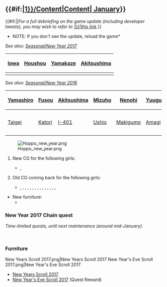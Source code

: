 =={{#if:{{{thread|}}}|[[Partials/Updates/2017_January_{{Ordinal|1}}/Content|Content]]|[[Thread:519226|{{Ordinal|1}} January]]}}==
{{#if:{{{thread|}}}||''For a full debriefing on the game update (including developer tweets), you may wish to refer to [[Partials/Updates/2017_January_{{Ordinal|1}}|this link]].''}}

*NOTE: If you don't see the update, reload the game*

''See also: [[Seasonal/New Year 2017]]''
{| class="wikitable"
|-
! [[Iowa]]
! [[Houshou]]
! [[Yamakaze]]
! [[Akitsushima]]
|-
| {{ShipGraphicKai|Iowa/New Year|size=120px|link=nil}}
| {{ShipGraphicKai|Houshou/New Year|size=100px|link=nil}}
| {{ShipGraphicKai|Yamakaze/New Year|size=80px|link=nil}}
| {{ShipGraphicKai|Akitsushima/New Year 2017|size=160px|link=nil}}
|}

''See also: [[Seasonal/New Year 2016]]''
{| class="wikitable"
|-
! [[Yamashiro]]
! [[Fusou]]
! [[Akitsushima]]
! [[Mizuho]]
! [[Nenohi]]
! [[Yuugumo]]
|-
| {{ShipGraphicKai|Yamashiro/New Year|size=100px|link=nil}}
| {{ShipGraphicKai|Fusou/New Year|size=100px|link=nil}}
| {{ShipGraphicKai|Akitsushima/New Year|size=100px|link=nil}}
| {{ShipGraphicKai|Mizuho/New Year|size=100px|link=nil}}
| {{ShipGraphicKai|Nenohi/New Year|size=100px|link=nil}}
| {{ShipGraphicKai|Yuugumo/New Year|size=100px|link=nil}}
|-
| {{ShipGraphicKai|Yamashiro/New Year|size=100px|damaged=true|link=nil}}
| {{ShipGraphicKai|Fusou/New Year|size=100px|damaged=true|link=nil}}
| {{ShipGraphicKai|Akitsushima/New Year|size=100px|damaged=true|link=nil}}
| {{ShipGraphicKai|Mizuho|size=100px|damaged=true|link=nil}}
| {{ShipGraphicKai|Nenohi/New Year|size=100px|damaged=true|link=nil}}
| {{ShipGraphicKai|Yuugumo/New Year|size=100px|damaged=true|link=nil}}
|-
! [[Taigei]]
! [[Katori]]
! [[I-401]]
! [[Ushio]]
! [[Makigumo]]
! [[Amagi]]
|-
| {{ShipGraphicKai|Taigei/New Year|size=100px|link=nil}}
| {{ShipGraphicKai|Katori/New Year|size=100px|link=nil}}
| {{ShipGraphicKai|I-401/New Year|size=100px|link=nil}}
| {{ShipGraphicKai|Ushio/New Year|size=100px|link=nil}}
| {{ShipGraphicKai|Makigumo/New Year|size=100px|link=nil}}
| {{ShipGraphicKai|Amagi/New Year|size=100px|link=nil}}
|-
| {{ShipGraphicKai|Taigei/New Year|size=100px|damaged=true|link=nil}}
| {{ShipGraphicKai|Katori/New Year|size=100px|damaged=true|link=nil}}
| {{ShipGraphicKai|I-401/New Year|size=100px|damaged=true|link=nil}}
| {{ShipGraphicKai|Ushio/New Year|size=100px|damaged=true|link=nil}}
| {{ShipGraphicKai|Makigumo/New Year|size=100px|damaged=true|link=nil}}
| {{ShipGraphicKai|Amagi/New Year|size=100px|damaged=true|link=nil}}
|}
[[File:Hoppo new year.png|thumb|right]]

# New CG for the following girls:
#* {{ShipLink|Iowa}},
# Old CG coming back for the following girls:
#* {{ShipLink|Yuudachi}}, {{ShipLink|Akashi}}, {{ShipLink|Ooyodo}}, {{ShipLink|Yamashiro}}, {{ShipLink|Fusou}}, {{ShipLink|Akitsushima}}, {{ShipLink|Mizuho}}, {{ShipLink|Taigei}}, {{ShipLink|Katori}}, {{ShipLink|I-401}}, {{ShipLink|Ushio}}, {{ShipLink|Nenohi}}, {{ShipLink|Yuugumo}}, {{ShipLink|Makigumo}}, {{ShipLink|Zuihou}}, {{ShipLink|Amagi}}
* New furniture:
** 

=== New Year 2017 Chain quest===
''Time-limited quests, until next maintenance (around mid-January).
''

{{QuestList|
{{Quest
|ID = BSB19
|Title_JP = 謹賀新年！「水雷戦隊」出撃始め！
|Title_EN = Happy New Year! Start sortieing with a Torpedo Squadron!
|Requirements = Use a torpedo squadron consisting of a CL as flagship and 5 DD.<br />
S rank the boss nodes of [[1-2|World 1-2]], [[1-3|World 1-3]] and [[1-4|World 1-4]].
|Rewards_RSC = 0/ 2017/ 0 / 0
|Rewards_Items = 
[[File:Instant repair 2.png|30px|link=Tutorial:_FAQ#What_are_buckets.3F]] X 3 <br />
[[File:Repair goddess.png|30px]][[Emergency Repair Goddess|Repair Goddess]]

|Note = Requires: (?)
}}
{{Quest
|ID = BSB17
|Title_JP = 新春「伊良湖」のお手伝い！
|Title_EN = Assist 'Irako' during the New Year!
|Requirements = Use an AV, DD or {{ShipLink|Taigei}} as flagship.<br />
S rank [[2-3|World 2-3]] boss node 3 times.
|Rewards_RSC = 2017/ 0/ 0 / 0
|Rewards_Items = [[File:Food supply ship irako.png|30px|link=Fatigue]][[Fatigue#Food_Supply_Ship_.22Irako.22|"Irako"]] X 3 <br />
[[File:Food supply ship mamiya.png|30px|link=Fatigue]][[Glossary#Food_supply_ship_Mamiya|"Mamiya"]] X 1
|Note = Requires: [[Quests#B89|B89]]
}}
{{Quest
|ID = BSB19
|Title_JP = 時代が来たか！航空火力艦なお正月！
|Title_EN = The new era has arrived! Celebrate the New Year with aviation firepower!
|Requirements = Bring a fleet with a BBV as flagship, which consists of at least 2 BBV and 2 CAV.<br />S rank [[4-2|World 4-2]] boss node 3 times.
|Rewards_RSC = 0/ 0/ 2017/ 0
|Rewards_Items = 
[[File:Improvement Materials.png|30px|link=Akashi's_Improvement_Arsenal]] X 3 <br />
[[File:Furniture fairy.png|30px|link=Furniture]][[Furniture|Furniture Fairy]]<br />
<div style="text-align:left;">
Choose one of the following:
* {{EquipmentLink|Shiun|image=30px}} [[Shiun]]
* {{EquipmentLink|Ro.43 Reconnaissance Seaplane|image=30px}} [[Ro.43 Reconnaissance Seaplane|Ro.43]]
* {{EquipmentLink|OS2U|image=30px}} [[OS2U]]
</div>
|Note = Requires: [[Quests#B90|B90]], [[Quests#B18|B18]]
}}
{{Quest
|ID = BSB20
|Title_JP = 迎春！「空母機動部隊」出撃開始！
|Title_EN = Happy New Year! Sortie the Carrier Task Force! 
|Requirements = Use a fleet consisting of CV(B) as flagship and 2 DD.<br />
S rank [[3-5|World 3-5]] boss node 3 times.
|Rewards_RSC = 0/ 0/ 0 / 2017
|Rewards_Items = [[File:Skilled Crew Member Icon.png|30px|link=Skilled Crew Member]][[Skilled Crew Member]]<br />
New furniture
|Note = Requires: [[Quests#B91|B91]]
}}
}}
<br />

===Furniture===

<gallery type="slideshow" widths="300" hideaddbutton="true">
New Years Scroll 2017.png|New Years Scroll 2017{{new}}
New Year's Eve Scroll 2017.png|New Year's Eve Scroll 2017{{new}}
</gallery>
* [[Furniture/Object#New_Years_Scroll_2017|New Years Scroll 2017]] {{new}}
* [[Furniture/Object#New_Year's_Eve_Scroll_2017|New Year's Eve Scroll 2017]] {{new}} (Quest Reward)
{{clear}}